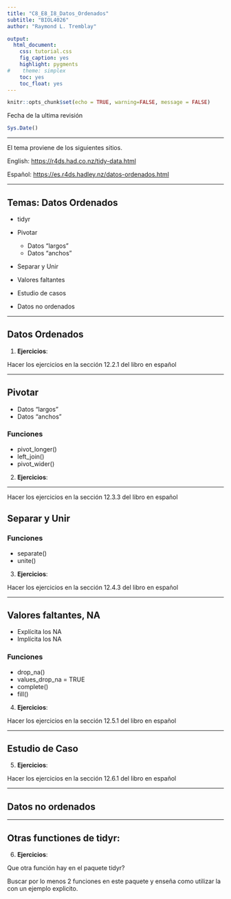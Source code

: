 ```yaml
---
title: "C8_E8_I8_Datos_Ordenados"
subtitle: "BIOL4026"
author: "Raymond L. Tremblay"

output:
  html_document:
    css: tutorial.css
    fig_caption: yes
    highlight: pygments
#    theme: simplex
    toc: yes
    toc_float: yes
---
```


```r
knitr::opts_chunk$set(echo = TRUE, warning=FALSE, message = FALSE)
```

```{=html}
<style>
.list-group-item.active, .list-group-item.active:focus, .list-group-item.active:hover {
    background-color: #11c1d9;
}
</style>
```


Fecha de la ultima revisión
```r

Sys.Date()
```

***

El tema proviene de los siguientes sitios.

English:
 <https://r4ds.had.co.nz/tidy-data.html>
 
Español:
 <https://es.r4ds.hadley.nz/datos-ordenados.html>
 
 
***

## Temas: Datos Ordenados

 - tidyr

 - Pivotar
   - Datos "largos"
   - Datos "anchos"
 - Separar y Unir
 - Valores faltantes
 - Estudio de casos
 - Datos no ordenados
 
 
***

## Datos Ordenados



 1.  **Ejercicios**:

Hacer los ejercicios en la sección 12.2.1 del libro en español

***

## Pivotar

   - Datos "largos"
   - Datos "anchos"

### Funciones

  - pivot_longer()
  - left_join()
  - pivot_wider()
  
2.  **Ejercicios**:

***

Hacer los ejercicios en la sección 12.3.3 del libro en español 



## Separar y Unir

### Funciones

  - separate()
  - unite()
  

3.  **Ejercicios**:

Hacer los ejercicios en la sección 12.4.3 del libro en español 

***

## Valores faltantes, NA

 - Explícita los NA
 - Implícita los NA
 

### Funciones

  - drop_na()
  - values_drop_na = TRUE
  - complete()
  - fill()
  
4.  **Ejercicios**:

Hacer los ejercicios en la sección 12.5.1 del libro en español 

***

## Estudio de Caso

5.  **Ejercicios**:

Hacer los ejercicios en la sección 12.6.1 del libro en español 

***


## Datos no ordenados


***

## Otras functiones de tidyr:

6.  **Ejercicios**:

Que otra función hay en el paquete tidyr?

Buscar por lo menos 2 funciones en este paquete y enseña como utilizar la con un ejemplo explicito. 



  









   



